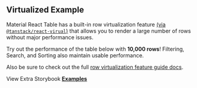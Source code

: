
<Head>
  <title>Virtualized Example - Material React Table Docs</title>
  <meta
    name="description"
    content="An example of a Material React Table with virtualization enabled to achieve higher performance when rendering large data sets"
  />
  <meta property="og:title" content="Virtualization in Material React Table Example" />
  <meta
    property="og:description"
    content="Learn how to enable virtualization features in Material React Table"
  />
</Head>

## Virtualized Example

Material React Table has a built-in row virtualization feature [(via `@tanstack/react-virual`)](https://tanstack.com/virtual/v3) that allows you to render a large number of rows without major performance issues.

Try out the performance of the table below with **10,000 rows**! Filtering, Search, and Sorting also maintain usable performance.

Also be sure to check out the full [row virtualization feature guide docs](/docs/guides/row-virtualization).

<Example />

View Extra Storybook **[Examples](https://www.material-react-table.dev/?path=/story/features-virtualization--enable-row-virtualization)**
